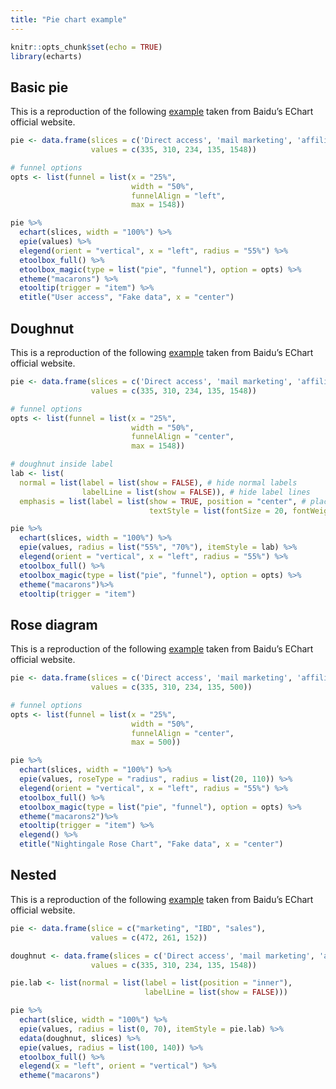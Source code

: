 ```yaml
---
title: "Pie chart example"
---
```


```r
knitr::opts_chunk$set(echo = TRUE)
library(echarts)
```

## Basic pie

This is a reproduction of the following [example](http://echarts.baidu.com/echarts2/doc/example/pie1.html#-en) taken from Baidu's EChart official website.

```r
pie <- data.frame(slices = c('Direct access', 'mail marketing', 'affiliate ad', 'video ad', 'search engine'),
                  values = c(335, 310, 234, 135, 1548))

# funnel options
opts <- list(funnel = list(x = "25%",
                           width = "50%",
                           funnelAlign = "left",
                           max = 1548))

pie %>% 
  echart(slices, width = "100%") %>% 
  epie(values) %>% 
  elegend(orient = "vertical", x = "left", radius = "55%") %>% 
  etoolbox_full() %>% 
  etoolbox_magic(type = list("pie", "funnel"), option = opts) %>% 
  etheme("macarons") %>% 
  etooltip(trigger = "item") %>% 
  etitle("User access", "Fake data", x = "center")
```

## Doughnut

This is a reproduction of the following [example](http://echarts.baidu.com/echarts2/doc/example/pie2.html#-en) taken from Baidu's EChart official website.

```r
pie <- data.frame(slices = c('Direct access', 'mail marketing', 'affiliate ad', 'video ad', 'search engine'),
                  values = c(335, 310, 234, 135, 1548))

# funnel options
opts <- list(funnel = list(x = "25%",
                           width = "50%",
                           funnelAlign = "center",
                           max = 1548))

# doughnut inside label
lab <- list(
  normal = list(label = list(show = FALSE), # hide normal labels
                labelLine = list(show = FALSE)), # hide label lines
  emphasis = list(label = list(show = TRUE, position = "center", # place on-hover labels inside doughnut 
                               textStyle = list(fontSize = 20, fontWeight = "bold")))) # customise font of inside label

pie %>% 
  echart(slices, width = "100%") %>% 
  epie(values, radius = list("55%", "70%"), itemStyle = lab) %>% 
  elegend(orient = "vertical", x = "left", radius = "55%") %>% 
  etoolbox_full() %>% 
  etoolbox_magic(type = list("pie", "funnel"), option = opts) %>% 
  etheme("macarons")%>% 
  etooltip(trigger = "item")
```

## Rose diagram

This is a reproduction of the following [example](http://echarts.baidu.com/echarts2/doc/example/pie4.html#-en) taken from Baidu's EChart official website.

```r
pie <- data.frame(slices = c('Direct access', 'mail marketing', 'affiliate ad', 'video ad', 'search engine'),
                  values = c(335, 310, 234, 135, 500))

# funnel options
opts <- list(funnel = list(x = "25%",
                           width = "50%",
                           funnelAlign = "center",
                           max = 500))

pie %>% 
  echart(slices, width = "100%") %>% 
  epie(values, roseType = "radius", radius = list(20, 110)) %>% 
  elegend(orient = "vertical", x = "left", radius = "55%") %>% 
  etoolbox_full() %>% 
  etoolbox_magic(type = list("pie", "funnel"), option = opts) %>% 
  etheme("macarons2")%>% 
  etooltip(trigger = "item") %>% 
  elegend() %>% 
  etitle("Nightingale Rose Chart", "Fake data", x = "center")
```

## Nested 

This is a reproduction of the following [example](http://echarts.baidu.com/echarts2/doc/example/pie3.html#-en) taken from Baidu's EChart official website.

```r
pie <- data.frame(slice = c("marketing", "IBD", "sales"),
                  values = c(472, 261, 152))

doughnut <- data.frame(slices = c('Direct access', 'mail marketing', 'affiliate ad', 'video ad', 'search engine'),
                  values = c(335, 310, 234, 135, 1548))

pie.lab <- list(normal = list(label = list(position = "inner"),
                              labelLine = list(show = FALSE)))

pie %>% 
  echart(slice, width = "100%") %>% 
  epie(values, radius = list(0, 70), itemStyle = pie.lab) %>% 
  edata(doughnut, slices) %>% 
  epie(values, radius = list(100, 140)) %>% 
  etoolbox_full() %>% 
  elegend(x = "left", orient = "vertical") %>% 
  etheme("macarons")
```